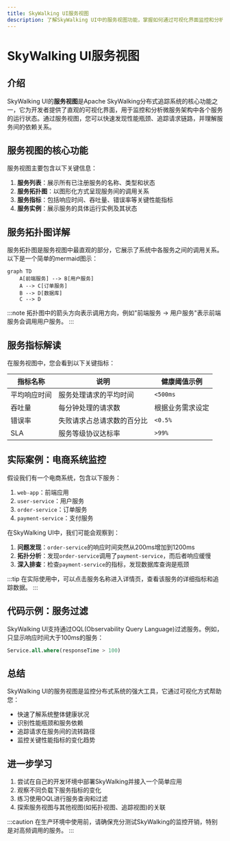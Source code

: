 ```yaml
---
title: SkyWalking UI服务视图
description: 了解SkyWalking UI中的服务视图功能，掌握如何通过可视化界面监控和分析分布式系统中的服务性能。
---
```


# SkyWalking UI服务视图

## 介绍

SkyWalking UI的**服务视图**是Apache SkyWalking分布式追踪系统的核心功能之一，它为开发者提供了直观的可视化界面，用于监控和分析微服务架构中各个服务的运行状态。通过服务视图，您可以快速发现性能瓶颈、追踪请求链路，并理解服务间的依赖关系。

## 服务视图的核心功能

服务视图主要包含以下关键信息：

1. **服务列表**：展示所有已注册服务的名称、类型和状态
2. **服务拓扑图**：以图形化方式呈现服务间的调用关系
3. **服务指标**：包括响应时间、吞吐量、错误率等关键性能指标
4. **服务实例**：展示服务的具体运行实例及其状态

## 服务拓扑图详解

服务拓扑图是服务视图中最直观的部分，它展示了系统中各服务之间的调用关系。以下是一个简单的mermaid图示：

```mermaid
graph TD
    A[前端服务] --> B[用户服务]
    A --> C[订单服务]
    B --> D[数据库]
    C --> D
```

:::note
拓扑图中的箭头方向表示调用方向，例如"前端服务 → 用户服务"表示前端服务会调用用户服务。
:::

## 服务指标解读

在服务视图中，您会看到以下关键指标：

| 指标名称   | 说明            | 健康阈值示例   |
|--------|---------------|----------|
| 平均响应时间 | 服务处理请求的平均时间   | `<500ms` |
| 吞吐量    | 每分钟处理的请求数     | 根据业务需求设定 |
| 错误率    | 失败请求占总请求数的百分比 | `<0.5%`  |
| SLA    | 服务等级协议达标率     | `>99%`   |

## 实际案例：电商系统监控

假设我们有一个电商系统，包含以下服务：
1. `web-app`：前端应用
2. `user-service`：用户服务
3. `order-service`：订单服务
4. `payment-service`：支付服务

在SkyWalking UI中，我们可能会观察到：

1. **问题发现**：`order-service`的响应时间突然从200ms增加到1200ms
2. **拓扑分析**：发现`order-service`调用了`payment-service`，而后者响应缓慢
3. **深入排查**：检查`payment-service`的指标，发现数据库查询是瓶颈

:::tip
在实际使用中，可以点击服务名称进入详情页，查看该服务的详细指标和追踪数据。
:::

## 代码示例：服务过滤

SkyWalking UI支持通过OQL(Observability Query Language)过滤服务。例如，只显示响应时间大于100ms的服务：

```sql
Service.all.where(responseTime > 100)
```

## 总结

SkyWalking UI的服务视图是监控分布式系统的强大工具，它通过可视化方式帮助您：

- 快速了解系统整体健康状况
- 识别性能瓶颈和服务依赖
- 追踪请求在服务间的流转路径
- 监控关键性能指标的变化趋势

## 进一步学习

1. 尝试在自己的开发环境中部署SkyWalking并接入一个简单应用
2. 观察不同负载下服务指标的变化
3. 练习使用OQL进行服务查询和过滤
4. 探索服务视图与其他视图(如拓扑视图、追踪视图)的关联

:::caution
在生产环境中使用前，请确保充分测试SkyWalking的监控开销，特别是对高频调用的服务。
:::